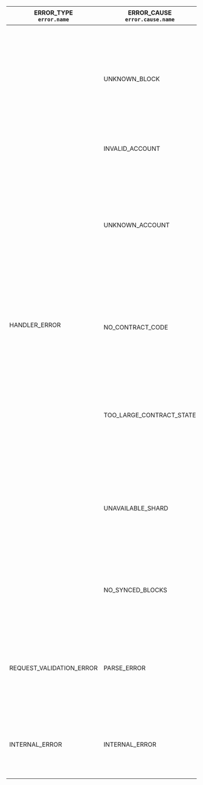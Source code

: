 <table className="custom-stripe">
  <thead>
    <tr>
      <th>ERROR_TYPE<br /><code>error.name</code></th>
      <th>ERROR_CAUSE<br /><code>error.cause.name</code></th>
      <th>Status Code</th>
      <th>Reason</th>
      <th>Solution</th>
    </tr>
  </thead>
  <tbody>
    <tr>
      <td rowspan="7">HANDLER_ERROR</td>
      <td>UNKNOWN_BLOCK</td>
      <td>200</td>
      <td>
        The requested block has not been produced yet or it has been
        garbage-collected (cleaned up to save space on the RPC node)
      </td>
      <td>
        <ul>
          <li>Check that the requested block is legit</li>
          <li>
            If the block had been produced more than 5 epochs ago, try to send
            your request to{" "}
            <a
              href="https://near-nodes.io/intro/node-types#archival-node"
              target="_blank"
              rel="noopener noreferrer"
            >
              an archival node
            </a>
          </li>
        </ul>
      </td>
    </tr>
    <tr>
      <td>INVALID_ACCOUNT</td>
      <td>200</td>
      <td>
        The requested <code>account_id</code> is invalid
      </td>
      <td>
        <ul>
          <li>
            Provide a valid <code>account_id</code>
          </li>
        </ul>
      </td>
    </tr>
    <tr>
      <td>UNKNOWN_ACCOUNT</td>
      <td>200</td>
      <td>
        The requested <code>account_id</code> has not been found while viewing
        since the account has not been created or has been already deleted
      </td>
      <td>
        <ul>
          <li>
            Check the <code>account_id</code>
          </li>
          <li>
            Specify a different block or retry if you request the latest state
          </li>
        </ul>
      </td>
    </tr>
    <tr>
      <td>NO_CONTRACT_CODE</td>
      <td>200</td>
      <td>
        The account does not have any <code>contract</code> deployed on it
      </td>
      <td>
        <ul>
          <li>Query and account with contract deployed</li>
          <li>
            Specify a different block or retry if you request the latest state
          </li>
        </ul>
      </td>
    </tr>
    <tr>
      <td>TOO_LARGE_CONTRACT_STATE</td>
      <td>200</td>
      <td>
        The requested contract state is too large to be returned from this node
        (the default limit is 50kb of state size)
      </td>
      <td>
        <ul>
          <li>
            Send the request to a node with larger limits in order to view the
            requested state
          </li>
          <li>
            Spin up your own node where you can increase the limits to view
            state
          </li>
        </ul>
      </td>
    </tr>
    <tr>
      <td>UNAVAILABLE_SHARD</td>
      <td>200</td>
      <td>
        The node was unable to find the requested data because it does not track
        the shard where data is present
      </td>
      <td>
        <ul>
          <li>
            Send a request to a different node which might track the shard
          </li>
        </ul>
      </td>
    </tr>
    <tr>
      <td>NO_SYNCED_BLOCKS</td>
      <td>200</td>
      <td>
        The node is still syncing and the requested block is not in the database
        yet
      </td>
      <td>
        <ul>
          <li>Wait until the node finish syncing</li>
          <li>Send a request to a different node which is synced</li>
        </ul>
      </td>
    </tr>
    <tr className="stripe">
      <td>REQUEST_VALIDATION_ERROR</td>
      <td>PARSE_ERROR</td>
      <td>400</td>
      <td>
        Passed arguments can't be parsed by JSON RPC server (missing arguments,
        wrong format, etc.)
      </td>
      <td>
        <ul>
          <li>Check the arguments passed and pass the correct ones</li>
          <li>
            Check <code>error.cause.info</code> for more details
          </li>
        </ul>
      </td>
    </tr>
    <tr>
      <td>INTERNAL_ERROR</td>
      <td>INTERNAL_ERROR</td>
      <td>500</td>
      <td>Something went wrong with the node itself or overloaded</td>
      <td>
        <ul>
          <li>Try again later</li>
          <li>Send a request to a different node</li>
          <li>
            Check <code>error.cause.info</code> for more details
          </li>
        </ul>
      </td>
    </tr>
  </tbody>
</table>

